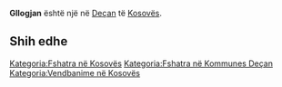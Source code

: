{{Fshat në 
 | Emri                = Gllogjan
 | EmriAlt                = 
 | NAME_SHORT_FORM=      
 | NAME_GENERIC=      
 | NAME_SORT_NAME_RO=      GLLOGJAN
 | FULL_NAME_RO = Gllogjan
 | FULL_NAME_ND_RO=Gllogjan
 | SORT_NAME_RG=GLLOGJAN
 | FULL_NAME_RG=Gllogjan
 | FULL_NAME_ND_RG=Gllogjan
 | SRP_NAME_SHORT_FORM=      
 | SRP_NAME_GENERIC=      
 | SRP_NAME_SORT_NAME_RO=      
 | SRP_FULL_NAME_RO = 
 | SRP_FULL_NAME_ND_RO=
 | SRP_SORT_NAME_RG=
 | SRP_FULL_NAME_RG=
 | SRP_FULL_NAME_ND_RG=
 | Emri (Rasa dhanore) = 
 | Figura              = 
 | Shteti              = Kosovo
 | Komuna              = Deçan
 | Kodi postar         = 
 | Sipërfaqja          = 

 | Popullsia           = 

 | Regj. i popullsisë  = 
 | Dend. e popullsisë  = 
 | Faqja zyrtare       = 
 <!--- Koordinatat ----> 
 | Gjerësia            = 42.507222
 | Gjatësia            = 20.362778
 | Lartësia            = 
}}
'''Gllogjan''' është një [[]] në [[Deçan]] të [[Kosovës]].

<!-- == Gjeografia == -->
<!-- == Historia == -->
<!-- == Demografia == -->
== Shih edhe ==
{{Komuna Deçan}}
{{Kosovo-Administrata-Cung}}

[[Kategoria:Fshatra në Kosovës]]
[[Kategoria:Fshatra në Kommunes Deçan]]
[[Kategoria:Vendbanime në Kosovës]]